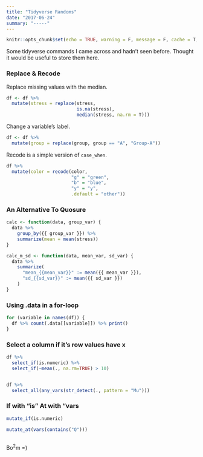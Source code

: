 ```yaml
---
title: "Tidyverse Randoms"
date: "2017-06-24"
summary: "-----"
---
```


```r
knitr::opts_chunk$set(echo = TRUE, warning = F, message = F, cache = T, eval = F)
```

Some tidyverse commands I came across and hadn't seen before. Thought it would be useful to store them here.

### Replace & Recode

Replace missing values with the median.

```r

df <- df %>%
  mutate(stress = replace(stress,
                          is.na(stress),
                          median(stress, na.rm = T)))

```

Change a variable's label.

```r
df <- df %>%
  mutate(group = replace(group, group == "A", "Group-A"))
```

Recode is a simple version of `case_when`.

```r
df %>%
  mutate(color = recode(color,
                        "g" = "green",
                        "b" = "blue",
                        "y" = "y",
                        .default = "other"))
```

### An Alternative To Quosure

```r
calc <- function(data, group_var) {
  data %>%
    group_by({{ group_var }}) %>%
    summarize(mean = mean(stress))
}

```


```r
calc_m_sd <- function(data, mean_var, sd_var) {
  data %>%
    summarize(
      "mean_{{mean_var}}" := mean({{ mean_var }}),
      "sd_{{sd_var}}" := mean({{ sd_var }})
    )
}

```



### Using .data in a for-loop

```r
for (variable in names(df)) {
  df %>% count(.data[[variable]]) %>% print()
}


```


### Select a column if it's row values have x

```r
df %>%
  select_if(is.numeric) %>%
  select_if(~mean(., na.rm=TRUE) > 10)


df %>% 
  select_all(any_vars(str_detect(., pattern = "Mu")))
```


### If with "is" At with "vars

```r
mutate_if(is.numeric)

mutate_at(vars(contains("Q")))
          
```


Bo$^2$m =)


